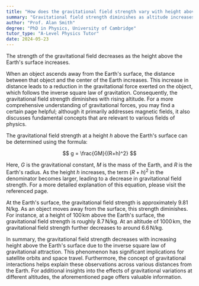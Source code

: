 ```yaml
---
title: "How does the gravitational field strength vary with height above the Earth's surface?"
summary: "Gravitational field strength diminishes as altitude increases above the Earth's surface."
author: "Prof. Alan Smith"
degree: "PhD in Physics, University of Cambridge"
tutor_type: "A-Level Physics Tutor"
date: 2024-05-23
---
```


The strength of the gravitational field decreases as the height above the Earth's surface increases.

When an object ascends away from the Earth's surface, the distance between that object and the center of the Earth increases. This increase in distance leads to a reduction in the gravitational force exerted on the object, which follows the inverse square law of gravitation. Consequently, the gravitational field strength diminishes with rising altitude. For a more comprehensive understanding of gravitational forces, you may find a certain page helpful; although it primarily addresses magnetic fields, it also discusses fundamental concepts that are relevant to various fields of physics.

The gravitational field strength at a height $h$ above the Earth's surface can be determined using the formula:

$$
g = \frac{GM}{(R+h)^2}
$$

Here, $G$ is the gravitational constant, $M$ is the mass of the Earth, and $R$ is the Earth's radius. As the height $h$ increases, the term $(R+h)^2$ in the denominator becomes larger, leading to a decrease in gravitational field strength. For a more detailed explanation of this equation, please visit the referenced page.

At the Earth's surface, the gravitational field strength is approximately $9.81 \, \text{N/kg}$. As an object moves away from the surface, this strength diminishes. For instance, at a height of $100 \, \text{km}$ above the Earth's surface, the gravitational field strength is roughly $8.7 \, \text{N/kg}$. At an altitude of $1000 \, \text{km}$, the gravitational field strength further decreases to around $6.6 \, \text{N/kg}$.

In summary, the gravitational field strength decreases with increasing height above the Earth's surface due to the inverse square law of gravitational attraction. This phenomenon has significant implications for satellite orbits and space travel. Furthermore, the concept of gravitational interactions helps explain these observations across various distances from the Earth. For additional insights into the effects of gravitational variations at different altitudes, the aforementioned page offers valuable information.
    